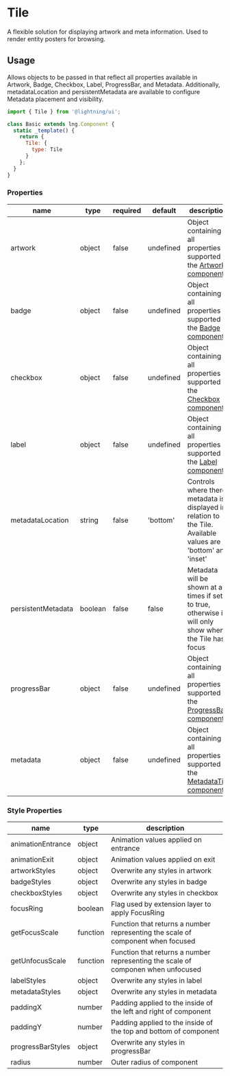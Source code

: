 
# Tile

A flexible solution for displaying artwork and meta information. Used to render entity posters for browsing.

## Usage

Allows objects to be passed in that reflect all properties available in Artwork, Badge, Checkbox, Label, ProgressBar, and Metadata. Additionally, metadataLocation and persistentMetadata are available to configure Metadata placement and visibility.

```js
import { Tile } from '@lightning/ui';

class Basic extends lng.Component {
  static _template() {
    return {
      Tile: {
        type: Tile
      }
    };
  }
}
```

<Canvas>
  <Story id="elements-tile--basic" />
</Canvas>

### Properties

| name               | type    | required | default   | description                                                                                                          |
| ------------------ | ------- | -------- | --------- | -------------------------------------------------------------------------------------------------------------------- |
| artwork            | object  | false    | undefined | Object containing all properties supported in the [Artwork component](?path=/docs/elements-artwork--basic)           |
| badge              | object  | false    | undefined | Object containing all properties supported in the [Badge component](?path=/docs/elements-badge--basic)               |
| checkbox           | object  | false    | undefined | Object containing all properties supported in the [Checkbox component](?path=/docs/elements-checkbox--basic)         |
| label              | object  | false    | undefined | Object containing all properties supported in the [Label component](?path=/docs/elements-label--basic)               |
| metadataLocation   | string  | false    | 'bottom'  | Controls where there metadata is displayed in relation to the Tile. Available values are 'bottom' and 'inset'        |
| persistentMetadata | boolean | false    | false     | Metadata will be shown at all times if set to true, otherwise it will only show when the Tile has focus              |
| progressBar        | object  | false    | undefined | Object containing all properties supported in the [ProgressBar component](?path=/docs/elements-progressbar--basic)   |
| metadata           | object  | false    | undefined | Object containing all properties supported in the [MetadataTile component](?path=/docs/elements-metadatatile--basic) |

### Style Properties

| name              | type     | description                                                                      |
| ----------------- | -------- | -------------------------------------------------------------------------------- |
| animationEntrance | object   | Animation values applied on entrance                                             |
| animationExit     | object   | Animation values applied on exit                                                 |
| artworkStyles     | object   | Overwrite any styles in artwork                                                  |
| badgeStyles       | object   | Overwrite any styles in badge                                                    |
| checkboxStyles    | object   | Overwrite any styles in checkbox                                                 |
| focusRing         | boolean  | Flag used by extension layer to apply FocusRing                                  |
| getFocusScale     | function | Function that returns a number representing the scale of component when focused  |
| getUnfocusScale   | function | Function that returns a number representing the scale of componen when unfocused |
| labelStyles       | object   | Overwrite any styles in label                                                    |
| metadataStyles    | object   | Overwrite any styles in metadata                                                 |
| paddingX          | number   | Padding applied to the inside of the left and right of component                 |
| paddingY          | number   | Padding applied to the inside of the top and bottom of component                 |
| progressBarStyles | object   | Overwrite any styles in progressBar                                              |
| radius            | number   | Outer radius of component                                                        |
